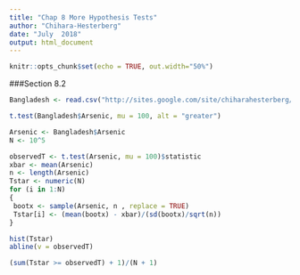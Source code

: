 ```yaml
---
title: "Chap 8 More Hypothesis Tests"
author: "Chihara-Hesterberg"
date: "July  2018"
output: html_document
---
```


```r
knitr::opts_chunk$set(echo = TRUE, out.width="50%")
```

###Section 8.2
```r
Bangladesh <- read.csv("http://sites.google.com/site/chiharahesterberg/data2/Bangladesh.csv")

t.test(Bangladesh$Arsenic, mu = 100, alt = "greater")

Arsenic <- Bangladesh$Arsenic
N <- 10^5

observedT <- t.test(Arsenic, mu = 100)$statistic
xbar <- mean(Arsenic)
n <- length(Arsenic)
Tstar <- numeric(N)
for (i in 1:N)
{
 bootx <- sample(Arsenic, n , replace = TRUE)
 Tstar[i] <- (mean(bootx) - xbar)/(sd(bootx)/sqrt(n))
}

hist(Tstar)
abline(v = observedT)

(sum(Tstar >= observedT) + 1)/(N + 1)
```